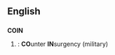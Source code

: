 ==English==

==={{Abbreviation}}===
'''COIN'''
# {{cattag|gaming}}: '''CO'''unter '''IN'''surgency (military)